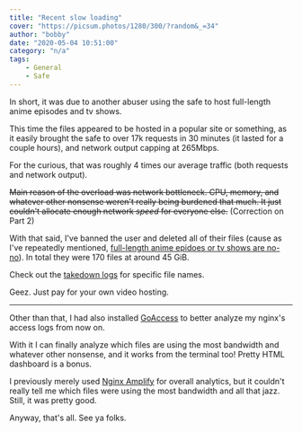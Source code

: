 ```yaml
---
title: "Recent slow loading"
cover: "https://picsum.photos/1280/300/?random&_=34"
author: "bobby"
date: "2020-05-04 10:51:00"
category: "n/a"
tags:
    - General
    - Safe
---
```


In short, it was due to another abuser using the safe to host full-length anime episodes and tv shows.

This time the files appeared to be hosted in a popular site or something, as it easily brought the safe to over 17k requests in 30 minutes (it lasted for a couple hours), and network output capping at 265Mbps.

For the curious, that was roughly 4 times our average traffic (both requests and network output).

~~Main reason of the overload was network bottleneck. CPU, memory, and whatever other nonsense weren't really being burdened that much. It just couldn't allocate enough network *speed* for everyone else.~~ (Correction on Part 2)

With that said, I've banned the user and deleted all of their files (cause as I've repeatedly mentioned, [full-length anime epidoes or tv shows are no-no](/test-some-embeds)). In total they were 170 files at around 45 GiB.

Check out the [takedown logs](/takedown-logs) for specific file names.

Geez. Just pay for your own video hosting.

---

Other than that, I had also installed [GoAccess](https://goaccess.io/) to better analyze my nginx's access logs from now on.

With it I can finally analyze which files are using the most bandwidth and whatever other nonsense, and it works from the terminal too! Pretty HTML dashboard is a bonus.

I previously merely used [Nginx Amplify](https://amplify.nginx.com/docs/guide-introduction.html) for overall analytics, but it couldn't really tell me which files were using the most bandwidth and all that jazz. Still, it was pretty good.

Anyway, that's all. See ya folks.
